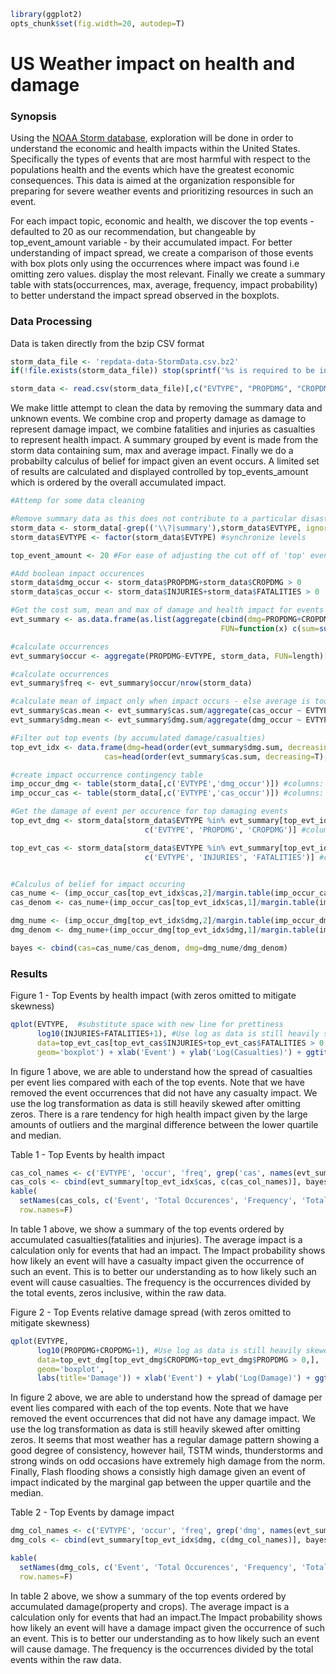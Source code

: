```r
library(ggplot2)
opts_chunk$set(fig.width=20, autodep=T)

```

US Weather impact on health and damage 
=======================================

### Synopsis
Using the [NOAA Storm database](http://www.ncdc.noaa.gov/stormevents/ftp.jsp), exploration will be done in order 
to understand the economic and health impacts within the United States. Specifically the types of events that 
are most harmful with respect to the populations health and the events which have the greatest economic consequences.
This data is aimed at the organization responsible for preparing for severe weather events and prioritizing resources
in such an event. 

For each impact topic, economic and health, we discover the top events - defaulted to 20 as our recommendation, but 
changeable by top_event_amount variable - by their accumulated impact. For better understanding of impact spread, we create a comparison of 
those events with box plots only using the occurrences where impact was found i.e omitting zero values. display the most relevant. Finally we
create a summary table with stats(occurrences, max, average, frequency, impact probability) to better understand the impact spread observed in the
boxplots.

### Data Processing
Data is taken directly from the bzip CSV format


```r

storm_data_file <- 'repdata-data-StormData.csv.bz2'
if(!file.exists(storm_data_file)) stop(sprintf('%s is required to be in the working director(%s)', storm_data_file, getwd()))

storm_data <- read.csv(storm_data_file)[,c("EVTYPE", "PROPDMG", "CROPDMG", "INJURIES", "FATALITIES")]
```

We make little attempt to clean the data by removing the summary data and unknown events. We combine crop and property damage as damage 
to represent damage impact, we combine fatalities and injuries as casualties to 
represent health impact. A summary grouped by event is made from the storm data containing sum, max and average impact. Finally 
we do a probabilty calculus of belief for impact given an event occurs. A limited set of results are calculated and displayed 
controlled by top_events_amount which is ordered by the overall accumulated impact.

```r

#Attemp for some data cleaning

#Remove summary data as this does not contribute to a particular disaster, introducing no new information
storm_data <- storm_data[-grep(('\\?|summary'),storm_data$EVTYPE, ignore.case=T),]
storm_data$EVTYPE <- factor(storm_data$EVTYPE) #synchronize levels

top_event_amount <- 20 #For ease of adjusting the cut off of 'top' events

#Add boolean impact occurences
storm_data$dmg_occur <- storm_data$PROPDMG+storm_data$CROPDMG > 0
storm_data$cas_occur <- storm_data$INJURIES+storm_data$FATALITIES > 0

#Get the cost sum, mean and max of damage and health impact for events
evt_summary <- as.data.frame(as.list(aggregate(cbind(dmg=PROPDMG+CROPDMG,cas=INJURIES + FATALITIES) ~ EVTYPE, storm_data, 
                                               FUN=function(x) c(sum=sum(x), max=max(x)))))

#calculate occurrences
evt_summary$occur <- aggregate(PROPDMG~EVTYPE, storm_data, FUN=length)[,2]

#calculate occurrences
evt_summary$freq <- evt_summary$occur/nrow(storm_data)

#calculate mean of impact only when impact occurs - else average is too misleading
evt_summary$cas.mean <- evt_summary$cas.sum/aggregate(cas_occur ~ EVTYPE, storm_data, FUN=sum)[,2]
evt_summary$dmg.mean <- evt_summary$dmg.sum/aggregate(dmg_occur ~ EVTYPE, storm_data, FUN=sum)[,2]

#Filter out top events (by accumulated damage/casualties)
top_evt_idx <- data.frame(dmg=head(order(evt_summary$dmg.sum, decreasing=T), top_event_amount),
                     cas=head(order(evt_summary$cas.sum, decreasing=T), top_event_amount))

#create impact occurrence contingency table
imp_occur_dmg <- table(storm_data[,c('EVTYPE','dmg_occur')]) #columns: No Impact then Impact
imp_occur_cas <- table(storm_data[,c('EVTYPE','cas_occur')]) #columns: No Impact then Impact

#Get the damage of event per occurence for top damaging events
top_evt_dmg <- storm_data[storm_data$EVTYPE %in% evt_summary[top_evt_idx$dmg,'EVTYPE'], #rows
                              c('EVTYPE', 'PROPDMG', 'CROPDMG')] #columns

top_evt_cas <- storm_data[storm_data$EVTYPE %in% evt_summary[top_evt_idx$cas,'EVTYPE'], #rows
                              c('EVTYPE', 'INJURIES', 'FATALITIES')] #columns


#Calculus of belief for impact occuring
cas_nume <- (imp_occur_cas[top_evt_idx$cas,2]/margin.table(imp_occur_cas,1)[top_evt_idx$cas])*margin.table(imp_occur_cas,2)[2]/margin.table(imp_occur_cas)
cas_denom <- cas_nume+(imp_occur_cas[top_evt_idx$cas,1]/margin.table(imp_occur_cas,1)[top_evt_idx$cas])*margin.table(imp_occur_cas,2)[1]/margin.table(imp_occur_cas)

dmg_nume <- (imp_occur_dmg[top_evt_idx$dmg,2]/margin.table(imp_occur_dmg,1)[top_evt_idx$dmg])*margin.table(imp_occur_dmg,2)[2]/margin.table(imp_occur_dmg)
dmg_denom <- dmg_nume+(imp_occur_dmg[top_evt_idx$dmg,1]/margin.table(imp_occur_dmg,1)[top_evt_idx$dmg])*margin.table(imp_occur_dmg,2)[1]/margin.table(imp_occur_dmg)

bayes <- cbind(cas=cas_nume/cas_denom, dmg=dmg_nume/dmg_denom)

```

### Results

Figure 1 - Top Events by health impact (with zeros omitted to mitigate skewness)
```r
qplot(EVTYPE,  #substitute space with new line for prettiness
      log10(INJURIES+FATALITIES+1), #Use log as data is still heavily skewed
      data=top_evt_cas[top_evt_cas$INJURIES+top_evt_cas$FATALITIES > 0,], 
      geom='boxplot') + xlab('Event') + ylab('Log(Casualties)') + ggtitle('Casualty spread') + theme(axis.text.x=element_text(angle = 90, hjust = 1))
```

In figure 1 above, we are able to understand how the spread of casualties per event lies compared with each of the top events. 
Note that we have removed the event occurrences that did not have any casualty impact. We use the log transformation as data is still 
heavily skewed after omitting zeros. There is a rare tendency for high health impact given by the large amounts of outliers and the marginal difference
between the lower quartile and median.

Table 1 - Top Events by health impact
```r
cas_col_names <- c('EVTYPE', 'occur', 'freq', grep('cas', names(evt_summary), value=T))
cas_cols <- cbind(evt_summary[top_evt_idx$cas, c(cas_col_names)], bayes[,1])
kable(
  setNames(cas_cols, c('Event', 'Total Occurences', 'Frequency', 'Total Casualties', 'Most casualties', 'Average casualties during impact', 'Impact Probability')), 
  row.names=F)
```

In table 1 above, we show a summary of the top events ordered by accumulated casualties(fatalities and injuries). 
The average impact is a calculation only for events that had an impact. The Impact probability shows how likely an event 
will have a casualty impact given the occurrence of such an event. This is to better our understanding as to how likely
such an event will cause casualties. The frequency is the occurrences divided by the total events, zeros inclusive, within the raw data.


Figure 2 - Top Events relative damage spread (with zeros omitted to mitigate skewness)
```r
qplot(EVTYPE,
      log10(PROPDMG+CROPDMG+1), #Use log as data is still heavily skewed
      data=top_evt_dmg[top_evt_dmg$CROPDMG+top_evt_dmg$PROPDMG > 0,], 
      geom='boxplot',
      labs(title='Damage')) + xlab('Event') + ylab('Log(Damage)') + ggtitle('Relative damage spread') + theme(axis.text.x=element_text(angle = 90, hjust = 1))
````

In figure 2 above, we are able to understand how the spread of damage per event lies compared with each of the top events. Note that we have removed the event occurrences that did not have any damage impact. We use the log transformation as data is still heavily skewed after omitting zeros. It seems that most weather has
a regular damage pattern showing a good degree of consistency, however hail, TSTM winds, thunderstorms and strong winds on odd occasions have extremely high damage from the norm. Finally, Flash flooding shows a consistly high damage given an event of impact indicated by the marginal gap between the upper quartile and the median.


Table 2 - Top Events by damage impact
```r
dmg_col_names <- c('EVTYPE', 'occur', 'freq', grep('dmg', names(evt_summary), value=T))
dmg_cols <- cbind(evt_summary[top_evt_idx$dmg, c(dmg_col_names)], bayes[,2])

kable(
  setNames(dmg_cols, c('Event', 'Total Occurences', 'Frequency', 'Total cost(USD)', 'Highest cost(USD)', 'Average cost(USD) during impact', 'Impact Probability')), 
  row.names=F)
```

In table 2 above, we show a summary of the top events ordered by accumulated damage(property and crops). The average impact is a calculation 
only for events that had an impact.The Impact probability shows how likely an event will have a damage impact given the occurrence of such an event. 
This is to better our understanding as to how likely such an event will cause damage.
The frequency is the occurrences divided by the total events within the raw data.